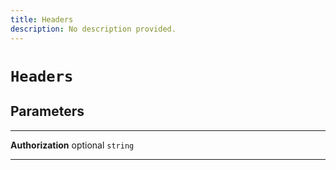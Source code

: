 ```yaml
---
title: Headers
description: No description provided.
---
```


# `Headers`

## Parameters

---

**Authorization** <span className="optional-status">optional</span> `string`

---
